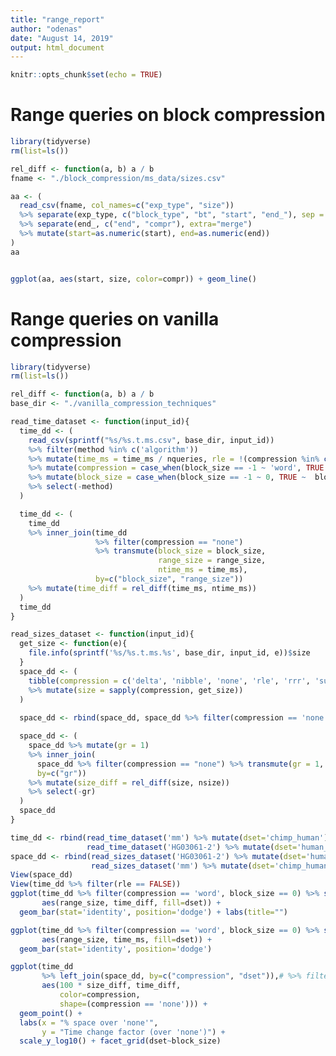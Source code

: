 ```yaml
---
title: "range_report"
author: "odenas"
date: "August 14, 2019"
output: html_document
---
```


```r
knitr::opts_chunk$set(echo = TRUE)
```


# Range queries on block compression 
```r
library(tidyverse)
rm(list=ls())

rel_diff <- function(a, b) a / b
fname <- "./block_compression/ms_data/sizes.csv"

aa <- (
  read_csv(fname, col_names=c("exp_type", "size"))
  %>% separate(exp_type, c("block_type", "bt", "start", "end_"), sep = "_")
  %>% separate(end_, c("end", "compr"), extra="merge")
  %>% mutate(start=as.numeric(start), end=as.numeric(end))
)
aa


ggplot(aa, aes(start, size, color=compr)) + geom_line()

```

# Range queries on vanilla compression 
```r
library(tidyverse)
rm(list=ls())

rel_diff <- function(a, b) a / b
base_dir <- "./vanilla_compression_techniques"

read_time_dataset <- function(input_id){
  time_dd <- (
    read_csv(sprintf("%s/%s.t.ms.csv", base_dir, input_id))
    %>% filter(method %in% c('algorithm'))
    %>% mutate(time_ms = time_ms / nqueries, rle = !(compression %in% c("none", "rrr")))
    %>% mutate(compression = case_when(block_size == -1 ~ 'word', TRUE ~  compression))
    %>% mutate(block_size = case_when(block_size == -1 ~ 0, TRUE ~  block_size))
    %>% select(-method)
  )

  time_dd <- (
    time_dd 
    %>% inner_join(time_dd
                   %>% filter(compression == "none")
                   %>% transmute(block_size = block_size,
                                 range_size = range_size,
                                 ntime_ms = time_ms),
                   by=c("block_size", "range_size"))
    %>% mutate(time_diff = rel_diff(time_ms, ntime_ms))
  )
  time_dd
}

read_sizes_dataset <- function(input_id){
  get_size <- function(e){
    file.info(sprintf('%s/%s.t.ms.%s', base_dir, input_id, e))$size
  }
  space_dd <- (
    tibble(compression = c('delta', 'nibble', 'none', 'rle', 'rrr', 'succint'))
    %>% mutate(size = sapply(compression, get_size))
  )
  
  space_dd <- rbind(space_dd, space_dd %>% filter(compression == 'none') %>% mutate(compression = 'word'))

  space_dd <- (
    space_dd %>% mutate(gr = 1)
    %>% inner_join(
      space_dd %>% filter(compression == "none") %>% transmute(gr = 1, nsize=size),
      by=c("gr"))
    %>% mutate(size_diff = rel_diff(size, nsize))
    %>% select(-gr)
  )
  space_dd  
}

time_dd <- rbind(read_time_dataset('mm') %>% mutate(dset='chimp_human'),
                 read_time_dataset('HG03061-2') %>% mutate(dset='human_human'))
space_dd <- rbind(read_sizes_dataset('HG03061-2') %>% mutate(dset='human_human'),
                  read_sizes_dataset('mm') %>% mutate(dset='chimp_human'))
View(space_dd)
View(time_dd %>% filter(rle == FALSE))
ggplot(time_dd %>% filter(compression == 'word', block_size == 0) %>% select(-block_size),
       aes(range_size, time_diff, fill=dset)) +
  geom_bar(stat='identity', position='dodge') + labs(title="")

ggplot(time_dd %>% filter(compression == 'word', block_size == 0) %>% select(-block_size),
       aes(range_size, time_ms, fill=dset)) +
  geom_bar(stat='identity', position='dodge')

ggplot(time_dd
       %>% left_join(space_dd, by=c("compression", "dset")),# %>% filter(),
       aes(100 * size_diff, time_diff,
           color=compression,
           shape=(compression == 'none'))) +
  geom_point() +
  labs(x = "% space over 'none'",
       y = "Time change factor (over 'none')") +
  scale_y_log10() + facet_grid(dset~block_size)
```


